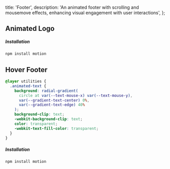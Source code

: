   title: 'Footer',
  description:
    'An animated footer with scrolling and mousemove effects, enhancing visual engagement with user interactions',
};

## Animated Logo

<ComponentCodePreview name='animated-logo-footer' hasReTrigger responsive>

##### Installation

```bash
npm install motion
```

</ComponentCodePreview>

## Hover Footer

<ComponentCodePreview name='hover-footer' responsive  isTab>

<TabCodePreview name='hover-footer' >

```css globals.css
@layer utilities {
  .animated-text {
    background: radial-gradient(
      circle at var(--text-mouse-x) var(--text-mouse-y),
      var(--gradient-text-center) 0%,
      var(--gradient-text-edge) 40%
    );
    background-clip: text;
    -webkit-background-clip: text;
    color: transparent;
    -webkit-text-fill-color: transparent;
  }
}
```

</TabCodePreview>

##### Installation

```bash
npm install motion
```

</ComponentCodePreview>
